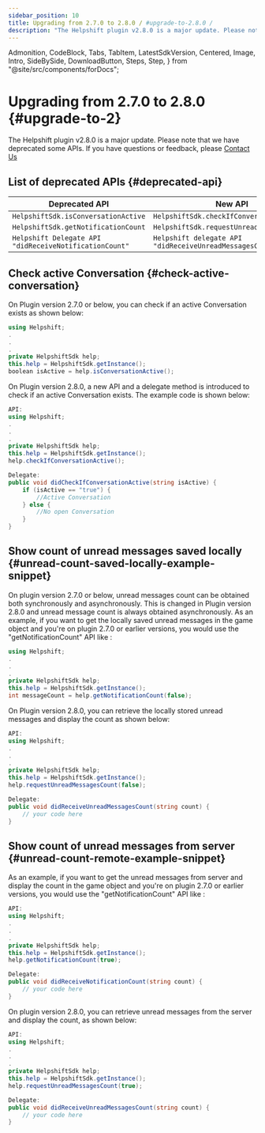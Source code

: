 ```yaml
---
sidebar_position: 10
title: Upgrading from 2.7.0 to 2.8.0 / #upgrade-to-2.8.0 /
description: "The Helpshift plugin v2.8.0 is a major update. Please note that we have deprecated some APIs. If you have questions or feedback, please Contact Us"
---
```


  Admonition,
  CodeBlock,
  Tabs,
  TabItem,
  LatestSdkVersion,
  Centered,
  Image,
  Intro,
  SideBySide,
  DownloadButton,
  Steps,
  Step,
} from "@site/src/components/forDocs";

# Upgrading from 2.7.0 to 2.8.0 {#upgrade-to-2}

<Intro>

The Helpshift plugin v2.8.0 is a major update. Please note that we have deprecated some APIs. If you have questions or feedback, please <a href="https://support.helpshift.com/kb/contact/" target="_blank">Contact Us</a>

</Intro>

## List of deprecated APIs {#deprecated-api}

| Deprecated API                                         | New API                                                  |
| ------------------------------------------------------ | -------------------------------------------------------- |
| `HelpshiftSdk.isConversationActive`                    | `HelpshiftSdk.checkIfConversationActive`                 |
| `HelpshiftSdk.getNotificationCount`                    | `HelpshiftSdk.requestUnreadMessagesCount`                |
| `Helpshift Delegate API "didReceiveNotificationCount"` | `Helpshift delegate API "didReceiveUnreadMessagesCount"` |

## Check active Conversation {#check-active-conversation}

On Plugin version 2.7.0 or below, you can check if an active Conversation exists as shown below:

```csharp
using Helpshift;
.
.
.
private HelpshiftSdk help;
this.help = HelpshiftSdk.getInstance();
boolean isActive = help.isConversationActive();
```

On Plugin version 2.8.0, a new API and a delegate method is introduced to check if an active Conversation exists. The example code is shown below:

```csharp
API:
using Helpshift;
.
.
.
private HelpshiftSdk help;
this.help = HelpshiftSdk.getInstance();
help.checkIfConversationActive();

Delegate:
public void didCheckIfConversationActive(string isActive) {
    if (isActive == "true") {
        //Active Conversation
    } else {
        //No open Conversation
    }
}
```

## Show count of unread messages saved locally {#unread-count-saved-locally-example-snippet}

On plugin version 2.7.0 or below, unread messages count can be obtained both synchronously and asynchronously. This is changed in Plugin version 2.8.0 and unread message count is always obtained asynchronously.
As an example, if you want to get the locally saved unread messages in the game object and you're on plugin 2.7.0 or earlier versions, you would use the "getNotificationCount" API like :

```csharp
using Helpshift;
.
.
.
private HelpshiftSdk help;
this.help = HelpshiftSdk.getInstance();
int messageCount = help.getNotificationCount(false);
```

On Plugin version 2.8.0, you can retrieve the locally stored unread messages and display the count as shown below:

```csharp
API:
using Helpshift;
.
.
.
private HelpshiftSdk help;
this.help = HelpshiftSdk.getInstance();
help.requestUnreadMessagesCount(false);

Delegate:
public void didReceiveUnreadMessagesCount(string count) {
    // your code here
}
```

## Show count of unread messages from server {#unread-count-remote-example-snippet}

As an example, if you want to get the unread messages from server and display the count in the game object and you're on plugin 2.7.0 or earlier versions, you would use the "getNotificationCount" API like :

```csharp
API:
using Helpshift;
.
.
.
private HelpshiftSdk help;
this.help = HelpshiftSdk.getInstance();
help.getNotificationCount(true);

Delegate:
public void didReceiveNotificationCount(string count) {
    // your code here
}
```

On plugin version 2.8.0, you can retrieve unread messages from the server and display the count, as shown below:

```csharp
API:
using Helpshift;
.
.
.
private HelpshiftSdk help;
this.help = HelpshiftSdk.getInstance();
help.requestUnreadMessagesCount(true);

Delegate:
public void didReceiveUnreadMessagesCount(string count) {
    // your code here
}
```
